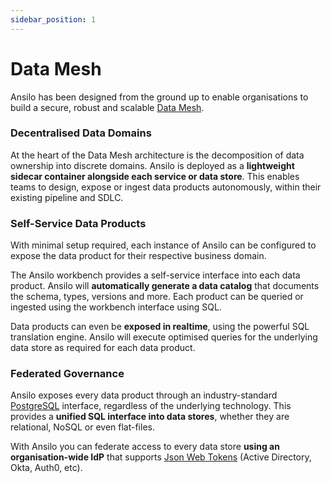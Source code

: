 ```yaml
---
sidebar_position: 1
---
```


# Data Mesh

Ansilo has been designed from the ground up to enable organisations to build a secure, robust and scalable [Data Mesh](https://www.datamesh-architecture.com/).

<center>
  <Diagram width="70%" height="auto" class="auto-invert" />
</center>

### Decentralised Data Domains

At the heart of the Data Mesh architecture is the decomposition of data ownership into discrete domains.
Ansilo is deployed as a **lightweight sidecar container alongside each service or data store**.
This enables teams to design, expose or ingest data products autonomously, within their existing pipeline and SDLC.

### Self-Service Data Products 

With minimal setup required, each instance of Ansilo can be configured to expose the data product 
for their respective business domain. 

The Ansilo workbench provides a self-service interface into each data product.
Ansilo will **automatically generate a data catalog** that documents the schema, types, versions and more. 
Each product can be queried or ingested using the workbench interface using SQL.

Data products can even be **exposed in realtime**, using the powerful SQL translation engine.
Ansilo will execute optimised queries for the underlying data store as required for each data product.

### Federated Governance

Ansilo exposes every data product through an industry-standard [PostgreSQL](https://postgresql.org) interface,
regardless of the underlying technology. This provides a **unified SQL interface into data stores**, whether
they are relational, NoSQL or even flat-files.

With Ansilo you can federate access to every data store **using an organisation-wide IdP** that supports [Json Web Tokens](https://jwt.io)
(Active Directory, Okta, Auth0, etc).
